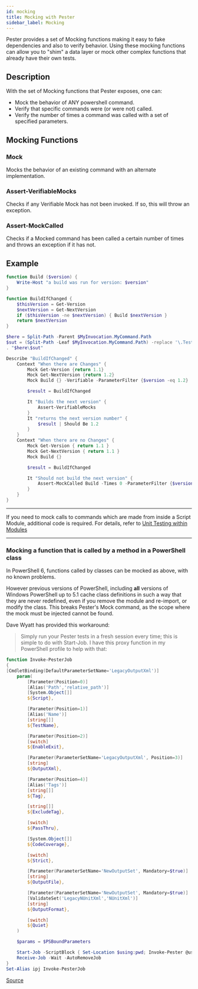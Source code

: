 ```yaml
---
id: mocking
title: Mocking with Pester
sidebar_label: Mocking
---
```


Pester provides a set of Mocking functions making it easy to fake dependencies and also to verify behavior. Using these mocking functions can allow you to "shim" a data layer or mock other complex functions that already have their own tests.

## Description

With the set of Mocking functions that Pester exposes, one can:

* Mock the behavior of ANY powershell command.
* Verify that specific commands were (or were not) called.
* Verify the number of times a command was called with a set of specified parameters.

## Mocking Functions

### Mock

Mocks the behavior of an existing command with an alternate implementation.

### Assert-VerifiableMocks

Checks if any Verifiable Mock has not been invoked. If so, this will throw an exception.

### Assert-MockCalled

Checks if a Mocked command has been called a certain number of times and throws an exception if it has not.

## Example

```powershell
function Build ($version) {
    Write-Host "a build was run for version: $version"
}

function BuildIfChanged {
    $thisVersion = Get-Version
    $nextVersion = Get-NextVersion
    if ($thisVersion -ne $nextVersion) { Build $nextVersion }
    return $nextVersion
}

$here = Split-Path -Parent $MyInvocation.MyCommand.Path
$sut = (Split-Path -Leaf $MyInvocation.MyCommand.Path) -replace '\.Tests\.', '.'
. "$here\$sut"

Describe "BuildIfChanged" {
    Context "When there are Changes" {
        Mock Get-Version {return 1.1}
        Mock Get-NextVersion {return 1.2}
        Mock Build {} -Verifiable -ParameterFilter {$version -eq 1.2}

        $result = BuildIfChanged

        It "Builds the next version" {
            Assert-VerifiableMocks
        }
        It "returns the next version number" {
            $result | Should Be 1.2
        }
    }
    Context "When there are no Changes" {
        Mock Get-Version { return 1.1 }
        Mock Get-NextVersion { return 1.1 }
        Mock Build {}

        $result = BuildIfChanged

        It "Should not build the next version" {
            Assert-MockCalled Build -Times 0 -ParameterFilter {$version -eq 1.1}
        }
    }
}
```

---
If you need to mock calls to commands which are made from inside a Script Module, additional code is required.  For details, refer to [Unit Testing within Modules](https://github.com/pester/Pester/wiki/Unit-Testing-within-Modules)

---

### Mocking a function that is called by a method in a PowerShell class

In PowerShell 6, functions called by classes can be mocked as above, with no known problems.

However previous versions of PowerShell, including **all** versions of Windows PowerShell up to 5.1 cache class definitions in such a way that they are never redefined, even if you remove the module and re-import, or modify the class. This breaks Pester's Mock command, as the scope where the mock must be injected cannot be found.

Dave Wyatt has provided this workaround:

> Simply run your Pester tests in a fresh session every time; this is simple to do with Start-Job. I have this proxy function in my PowerShell profile to help with that:

```powershell
function Invoke-PesterJob
{
[CmdletBinding(DefaultParameterSetName='LegacyOutputXml')]
    param(
        [Parameter(Position=0)]
        [Alias('Path','relative_path')]
        [System.Object[]]
        ${Script},

        [Parameter(Position=1)]
        [Alias('Name')]
        [string[]]
        ${TestName},

        [Parameter(Position=2)]
        [switch]
        ${EnableExit},

        [Parameter(ParameterSetName='LegacyOutputXml', Position=3)]
        [string]
        ${OutputXml},

        [Parameter(Position=4)]
        [Alias('Tags')]
        [string[]]
        ${Tag},

        [string[]]
        ${ExcludeTag},

        [switch]
        ${PassThru},

        [System.Object[]]
        ${CodeCoverage},

        [switch]
        ${Strict},

        [Parameter(ParameterSetName='NewOutputSet', Mandatory=$true)]
        [string]
        ${OutputFile},

        [Parameter(ParameterSetName='NewOutputSet', Mandatory=$true)]
        [ValidateSet('LegacyNUnitXml','NUnitXml')]
        [string]
        ${OutputFormat},

        [switch]
        ${Quiet}
    )

    $params = $PSBoundParameters

    Start-Job -ScriptBlock { Set-Location $using:pwd; Invoke-Pester @using:params } |
    Receive-Job -Wait -AutoRemoveJob
}
Set-Alias ipj Invoke-PesterJob

```

[Source](https://github.com/pester/Pester/issues/797#issuecomment-314495326)
